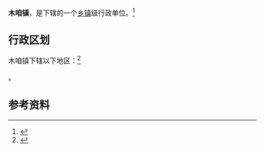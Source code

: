 {{中国乡级行政区|52/23/28/104/000}}

'''木咱镇'''，是{{PRC admin/fullname|52/23/28/104/000|3}}下辖的一个[[乡镇|乡镇]]级行政单位。<ref>{{PRC admin/ref sgc|{{PRC admin/parent|52/23/28/104/000}}}}</ref>

== 行政区划 ==

木咱镇下辖以下地区：<ref>{{PRC admin/ref sgc|52/23/28/104/000}}</ref>

{{PRC admin/children|52/23/28/104/000}}。

== 参考资料 ==

{{reflist}}

{{行政区划小作品}}
{{PRC admin/navcat|52/23/28/104/000}}